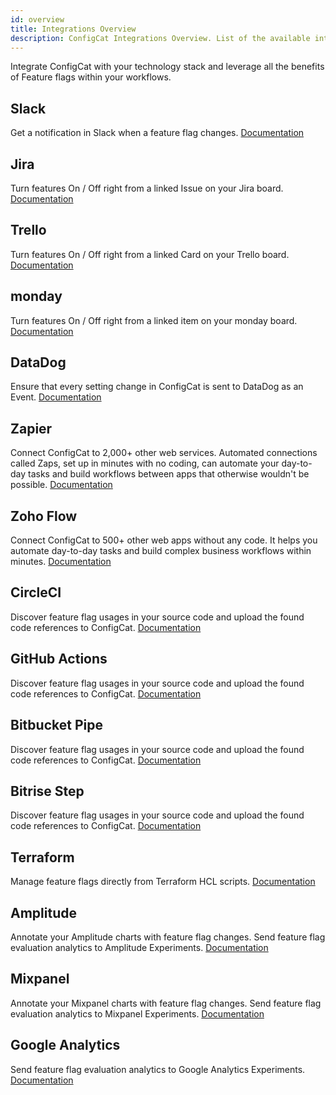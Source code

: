 ```yaml
---
id: overview
title: Integrations Overview
description: ConfigCat Integrations Overview. List of the available integrations like Datadog, GitHub, CircleCI, Bitbucket, Bitrise, Slack, Trello, Zapier, Jira, Terraform, Amplitude
---
```


Integrate ConfigCat with your technology stack and leverage all the benefits of Feature flags within your workflows.

## Slack

Get a notification in Slack when a feature flag changes.
[Documentation](./slack.mdx)

## Jira

Turn features On / Off right from a linked Issue on your Jira board.
[Documentation](./jira.mdx)

## Trello

Turn features On / Off right from a linked Card on your Trello board.
[Documentation](./trello.mdx)

## monday

Turn features On / Off right from a linked item on your monday board.
[Documentation](./monday.mdx)

## DataDog

Ensure that every setting change in ConfigCat is sent to DataDog as an Event.
[Documentation](./datadog.mdx)

## Zapier

Connect ConfigCat to 2,000+ other web services. Automated connections called Zaps, set up in minutes with no coding, can automate your day-to-day tasks and build workflows between apps that otherwise wouldn't be possible.
[Documentation](./zapier.mdx)

## Zoho Flow

Connect ConfigCat to 500+ other web apps without any code. It helps you automate day-to-day tasks and build complex business workflows within minutes.
[Documentation](./zoho-flow.mdx)

## CircleCI

Discover feature flag usages in your source code and upload the found code references to ConfigCat.
[Documentation](./circleci.mdx)

## GitHub Actions

Discover feature flag usages in your source code and upload the found code references to ConfigCat.
[Documentation](./github.mdx)

## Bitbucket Pipe

Discover feature flag usages in your source code and upload the found code references to ConfigCat.
[Documentation](./bitbucket.mdx)

## Bitrise Step

Discover feature flag usages in your source code and upload the found code references to ConfigCat.
[Documentation](./bitrise.mdx)

## Terraform

Manage feature flags directly from Terraform HCL scripts.
[Documentation](./terraform.mdx)

## Amplitude

Annotate your Amplitude charts with feature flag changes. Send feature flag evaluation analytics to Amplitude Experiments.
[Documentation](./amplitude.mdx)

## Mixpanel

Annotate your Mixpanel charts with feature flag changes. Send feature flag evaluation analytics to Mixpanel Experiments.
[Documentation](./mixpanel.mdx)

## Google Analytics

Send feature flag evaluation analytics to Google Analytics Experiments.
[Documentation](./google-analytics.mdx)
